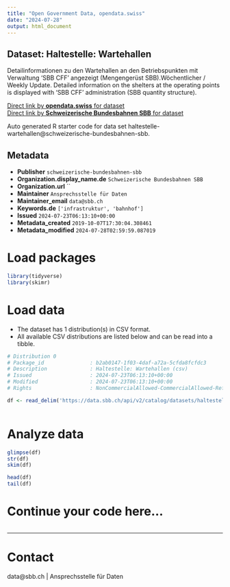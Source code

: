 ```yaml
---
title: "Open Government Data, opendata.swiss"
date: "2024-07-28"
output: html_document
---
```


## Dataset: Haltestelle: Wartehallen

Detailinformationen zu den Wartehallen an den Betriebspunkten mit Verwaltung 'SBB CFF' angezeigt (Mengengerüst SBB).Wöchentlicher / Weekly Update. Detailed information on the shelters at the operating points is displayed with 'SBB CFF' administration (SBB quantity structure).

[Direct link by **opendata.swiss** for dataset](https://opendata.swiss/de/dataset/haltestelle-wartehallen)<br>
[Direct link by **Schweizerische Bundesbahnen SBB** for dataset](https://data.sbb.ch/explore/dataset/haltestelle-wartehallen/)

Auto generated R starter code for data set haltestelle-wartehallen@schweizerische-bundesbahnen-sbb.

## Metadata

- **Publisher** `schweizerische-bundesbahnen-sbb`
- **Organization.display_name.de** `Schweizerische Bundesbahnen SBB`
- **Organization.url** ``
- **Maintainer** `Ansprechsstelle für Daten`
- **Maintainer_email** `data@sbb.ch`
- **Keywords.de** `['infrastruktur', 'bahnhof']`
- **Issued** `2024-07-23T06:13:10+00:00`
- **Metadata_created** `2019-10-07T17:30:04.308461`
- **Metadata_modified** `2024-07-28T02:59:59.087019`


# Load packages

```r

library(tidyverse)
library(skimr)

```

# Load data

-   The dataset has 1 distribution(s) in CSV format.
-   All available CSV distributions are listed below and can be read into a tibble.

```r

# Distribution 0
# Package_id               : b2ab0147-1f03-4daf-a72a-5cfda8fcfdc3
# Description              : Haltestelle: Wartehallen (csv)
# Issued                   : 2024-07-23T06:13:10+00:00
# Modified                 : 2024-07-23T06:13:10+00:00
# Rights                   : NonCommercialAllowed-CommercialAllowed-ReferenceRequired

df <- read_delim('https://data.sbb.ch/api/v2/catalog/datasets/haltestelle-wartehallen/exports/csv')



```

# Analyze data

```r

glimpse(df)
str(df)
skim(df)

head(df)
tail(df)

```

# Continue your code here...

```r

```

------------------------------------------------------------------------

# Contact

data@sbb.ch | Ansprechsstelle für Daten
